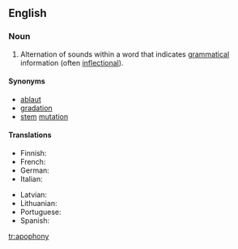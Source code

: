 ==English==

===Noun===
{{en-noun|apophonies}}

# {{context|phonetics}} Alternation of sounds within a word that indicates [[grammatical]] information (often [[inflectional]]).

====Synonyms====
* [[ablaut]]
* [[gradation]]
* [[stem]] [[mutation]]

====Translations====
{{trans-top|alternation of sounds within a word}}
* Finnish: {{t-|fi|äännevaihtelu}}
* French: {{t+|fr|apophonie|f}}
* German: {{t-|de|Ablaut|m}}
* Italian: {{t-|it|apofonia|f}}
{{trans-mid}}
* Latvian: {{t-|lv|ablauts|xs=Latvian}}
* Lithuanian: {{t+|lt|abliautas|xs=Lithuanian}}
* Portuguese: {{t-|pt|apofonia|f}}
* Spanish: {{t|es|apofonía|f}}
{{trans-bottom}}

[[tr:apophony]]